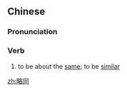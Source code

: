 ==Chinese==
{{zh-forms}}

===Pronunciation===
{{zh-pron
|m=lüètóng
|c=loek6 tung4
|cat=v
}}

===Verb===
{{zh-verb}}

# to be about the [[same]]; to be [[similar]]

[[zh:略同]]